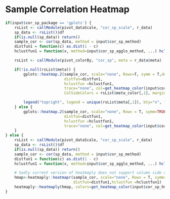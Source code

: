 
# Sample Correlation Heatmap

```r
if(input$cor_sp_package == 'gplots') {
    rsList <- callModule(pivot_dataScale, "cor_sp_scale", r_data)
    sp_data <- rsList()$df
    if(is.null(sp_data)) return()
    sample_cor <- cor(sp_data, method = input$cor_sp_method)
    distfun1 = function(c) as.dist(1 - c)
    hclustfun1 = function(x, method=input$cor_sp_agglo_method, ...) hclust(x, method=method, ...)

    rsList <- callModule(pivot_colorBy, "cor_sp", meta = r_data$meta)

    if(!is.null(rsList$meta)) {
        gplots::heatmap.2(sample_cor, scale="none", Rowv=T, symm = T,dendrogram="both",
                          distfun=distfun1,
                          hclustfun =hclustfun1,
                          trace="none", col=get_heatmap_color(input$cor_sp_hmcolor), key.par=list(cex.axis=0.7), key.title=NA, key.xlab="  ", key.ylab=NA, keysize=1, density.info="density", revC=T,
                          ColSideColors = rsList$meta_color[,1], margins = c(10,15))

        legend("topright", legend = unique(rsList$meta[,1]), bty="n", fill = unique(rsList$meta_color[,1]), text.col = unique(rsList$meta_color[,1]), border=FALSE, y.intersp = 1.2, cex = 0.9)
    } else {
        gplots::heatmap.2(sample_cor, scale="none", Rowv = T, symm=TRUE, dendrogram="both",
                          distfun=distfun1,
                          hclustfun =hclustfun1,
                          trace="none", col=get_heatmap_color(input$cor_sp_hmcolor), key.par=list(cex.axis=1), key.title=NA, key.xlab="  ", key.ylab=NA, keysize=1, density.info="density", revC=T, margins=c(8,6))
    }
} else {
    rsList <- callModule(pivot_dataScale, "cor_sp_scale", r_data)
    sp_data <- rsList()$df
    if(is.null(sp_data)) return()
    sample_cor <- cor(sp_data, method = input$cor_sp_method)
    distfun1 = function(c) as.dist(1 - c)
    hclustfun1 = function(x, method=input$cor_sp_agglo_method, ...) hclust(x, method=method, ...)

    # Sadly current version of heatmaply does not support column side coloring... advantage compared to d3heatmap is speed...
    hmap<-heatmaply::heatmapr(sample_cor, scale="none", Rowv = T, symm=TRUE, dendrogram="both", revC=T,
                              distfun=distfun1,hclustfun =hclustfun1)
    heatmaply::heatmaply(hmap, colors=get_heatmap_color(input$cor_sp_hmcolor))
}
        
```


